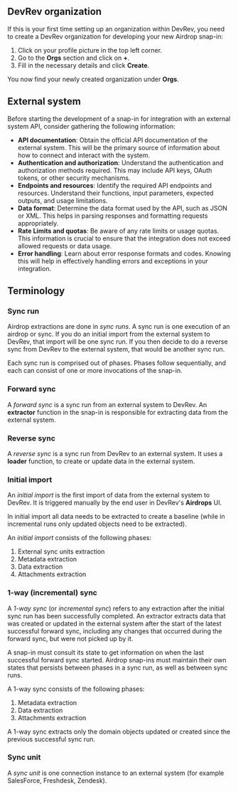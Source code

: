 ## DevRev organization

If this is your first time setting up an organization within DevRev, you need to create a
DevRev organization for developing your new Airdrop snap-in:

1. Click on your profile picture in the top left corner.
2. Go to the **Orgs** section and click on **+**.
3. Fill in the necessary details and click **Create**.

You now find your newly created organization under **Orgs**.

## External system

Before starting the development of a snap-in for integration with an external system API,
consider gathering the following information:

- **API documentation**: Obtain the official API documentation of the external system.
  This will be the primary source of information about how to connect and interact with the system.
- **Authentication and authorization**: Understand the authentication and authorization
  methods required. This may include API keys, OAuth tokens, or other security mechanisms.
- **Endpoints and resources**: Identify the required API endpoints and resources. Understand
  their functions, input parameters, expected outputs, and usage limitations.
- **Data format**: Determine the data format used by the API, such as JSON or XML. This helps
  in parsing responses and formatting requests appropriately.
- **Rate Limits and quotas**: Be aware of any rate limits or usage quotas. This information is
  crucial to ensure that the integration does not exceed allowed requests or data usage.
- **Error handling**: Learn about error response formats and codes. Knowing this will help in
  effectively handling errors and exceptions in your integration.

## Terminology

### Sync run

Airdrop extractions are done in _sync runs_.
A sync run is one execution of an airdrop or sync.
If you do an initial import from the external system to DevRev, that import will be one sync run.
If you then decide to do a reverse sync from DevRev to the external system, that would be another
sync run.

Each sync run is comprised out of phases.
Phases follow sequentially, and each can consist of one or more invocations of the snap-in.

### Forward sync

A _forward sync_ is a sync run from an external system to DevRev.
An **extractor** function in the snap-in is responsible for extracting data from the external system.

### Reverse sync

A _reverse sync_ is a sync run from DevRev to an external system.
It uses a **loader** function, to create or update data in the external system.

### Initial import

An _initial import_ is the first import of data from the external system to DevRev.
It is triggered manually by the end user in DevRev's **Airdrops** UI.

In initial import all data needs to be extracted to create a baseline (while in incremental runs only
updated objects need to be extracted).

An _initial import_ consists of the following phases:

1. External sync units extraction
2. Metadata extraction
3. Data extraction
4. Attachments extraction

### 1-way (incremental) sync

A _1-way sync_ (or _incremental sync_) refers to any extraction after the initial sync run has been successfully completed.
An extractor extracts data that was created or updated in the external system after the start
of the latest successful forward sync, including any changes that occurred during the forward sync,
but were not picked up by it.

A snap-in must consult its state to get information on when the last successful forward sync started.
Airdrop snap-ins must maintain their own states that persists between phases in a sync run,
as well as between sync runs.

A 1-way sync consists of the following phases:

1. Metadata extraction
2. Data extraction
3. Attachments extraction

A 1-way sync extracts only the domain objects updated or created since the previous successful sync run.

### Sync unit

A _sync unit_ is one connection instance to an external system (for example SalesForce, Freshdesk, Zendesk).
